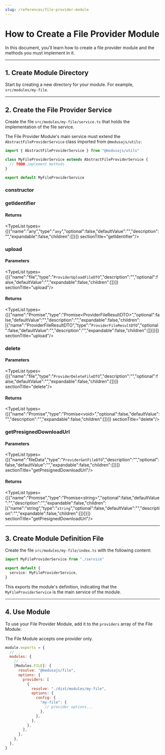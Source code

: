 ```yaml
---
slug: /references/file-provider-module
---
```



# How to Create a File Provider Module

In this document, you’ll learn how to create a file provider module and the methods you must implement in it.

---

## 1. Create Module Directory

Start by creating a new directory for your module. For example, `src/modules/my-file`.

---

## 2. Create the File Provider Service

Create the file `src/modules/my-file/service.ts` that holds the implementation of the file service.

The File Provider Module's main service must extend the `AbstractFileProviderService` class imported from `@medusajs/utils`:

```ts title="src/modules/my-file/service.ts"
import { AbstractFileProviderService } from "@medusajs/utils"

class MyFileProviderService extends AbstractFileProviderService {
  // TODO implement methods
}

export default MyFileProviderService
```

### constructor

### getIdentifier

#### Returns

<TypeList types={[{"name":"any","type":"`any`","optional":false,"defaultValue":"","description":"","expandable":false,"children":[]}]}  sectionTitle="getIdentifier"/>

### upload

#### Parameters

<TypeList types={[{"name":"file","type":"`ProviderUploadFileDTO`","description":"","optional":false,"defaultValue":"","expandable":false,"children":[]}]}  sectionTitle="upload"/>

#### Returns

<TypeList types={[{"name":"Promise","type":"Promise&#60;ProviderFileResultDTO&#62;","optional":false,"defaultValue":"","description":"","expandable":false,"children":[{"name":"ProviderFileResultDTO","type":"`ProviderFileResultDTO`","optional":false,"defaultValue":"","description":"","expandable":false,"children":[]}]}]}  sectionTitle="upload"/>

### delete

#### Parameters

<TypeList types={[{"name":"file","type":"`ProviderDeleteFileDTO`","description":"","optional":false,"defaultValue":"","expandable":false,"children":[]}]}  sectionTitle="delete"/>

#### Returns

<TypeList types={[{"name":"Promise","type":"Promise&#60;void&#62;","optional":false,"defaultValue":"","description":"","expandable":false,"children":[]}]}  sectionTitle="delete"/>

### getPresignedDownloadUrl

#### Parameters

<TypeList types={[{"name":"fileData","type":"`ProviderGetFileDTO`","description":"","optional":false,"defaultValue":"","expandable":false,"children":[]}]}  sectionTitle="getPresignedDownloadUrl"/>

#### Returns

<TypeList types={[{"name":"Promise","type":"Promise&#60;string&#62;","optional":false,"defaultValue":"","description":"","expandable":false,"children":[{"name":"string","type":"`string`","optional":false,"defaultValue":"","description":"","expandable":false,"children":[]}]}]}  sectionTitle="getPresignedDownloadUrl"/>

---

## 3. Create Module Definition File

Create the file `src/modules/my-file/index.ts` with the following content:

```ts title="src/modules/my-file/index.ts"
import MyFileProviderService from "./service"

export default {
  service: MyFileProviderService,
}
```

This exports the module's definition, indicating that the `MyFileProviderService` is the main service of the module.

---

## 4. Use Module

To use your File Provider Module, add it to the `providers` array of the File Module:

<Note>

The File Module accepts one provider only.

</Note>

```js title="medusa-config.js"
module.exports = {
  // ...
  modules: {
    // ...
    [Modules.FILE]: {
      resolve: "@medusajs/file",
      options: {
        providers: [
          {
            resolve: "./dist/modules/my-file",
            options: {
              config: {
                "my-file": {
                  // provider options...
                },
              },
            },
          },
        ],
      },
    },
  },
}
```
